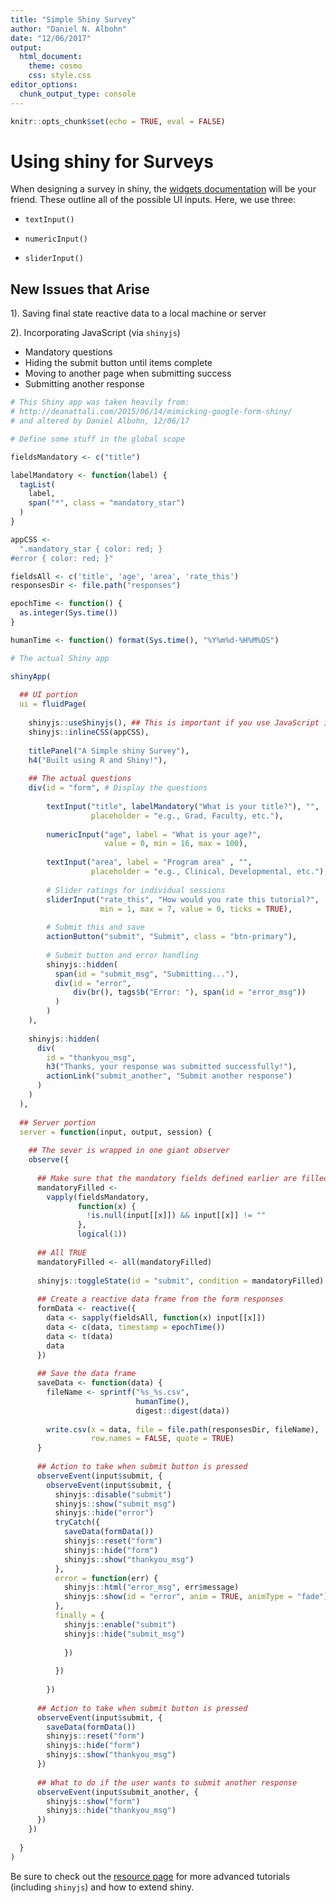 ```yaml
---
title: "Simple Shiny Survey"
author: "Daniel N. Albohn"
date: "12/06/2017"
output: 
  html_document:
    theme: cosmo
    css: style.css
editor_options: 
  chunk_output_type: console
---
```


```r
knitr::opts_chunk$set(echo = TRUE, eval = FALSE)
```

# Using shiny for Surveys
When designing a survey in shiny, the 
[widgets documentation](https://shiny.rstudio.com/gallery/widget-gallery.html)
will be your friend. These outline all of the possible UI inputs. Here, we use three:

  - `textInput()`

  - `numericInput()`
  
  - `sliderInput()`
  
## New Issues that Arise

1). Saving final state reactive data to a local machine or server

2). Incorporating JavaScript (via `shinyjs`)

  - Mandatory questions
  - Hiding the submit button until items complete
  - Moving to another page when submitting success
  - Submitting another response
  
```r
# This Shiny app was taken heavily from:
# http://deanattali.com/2015/06/14/mimicking-google-form-shiny/
# and altered by Daniel Albohn, 12/06/17  

# Define some stuff in the global scope

fieldsMandatory <- c("title")

labelMandatory <- function(label) {
  tagList(
    label,
    span("*", class = "mandatory_star")
  )
}

appCSS <-
  ".mandatory_star { color: red; }
#error { color: red; }"

fieldsAll <- c('title', 'age', 'area', 'rate_this')
responsesDir <- file.path("responses")

epochTime <- function() {
  as.integer(Sys.time())
}

humanTime <- function() format(Sys.time(), "%Y%m%d-%H%M%OS")

# The actual Shiny app

shinyApp(
  
  ## UI portion
  ui = fluidPage(
    
    shinyjs::useShinyjs(), ## This is important if you use JavaScript in your app!
    shinyjs::inlineCSS(appCSS),
    
    titlePanel("A Simple shiny Survey"),
    h4("Built using R and Shiny!"),
    
    ## The actual questions
    div(id = "form", # Display the questions
        
        textInput("title", labelMandatory("What is your title?"), "",
                  placeholder = "e.g., Grad, Faculty, etc."),
        
        numericInput("age", label = "What is your age?",
                     value = 0, min = 16, max = 100),
        
        textInput("area", label = "Program area" , "",
                  placeholder = "e.g., Clinical, Developmental, etc."),
        
        # Slider ratings for individual sessions
        sliderInput("rate_this", "How would you rate this tutorial?",
                    min = 1, max = 7, value = 0, ticks = TRUE),
        
        # Submit this and save
        actionButton("submit", "Submit", class = "btn-primary"),
        
        # Submit button and error handling
        shinyjs::hidden(
          span(id = "submit_msg", "Submitting..."),
          div(id = "error",
              div(br(), tags$b("Error: "), span(id = "error_msg"))
          )
        )
    ),
    
    shinyjs::hidden(
      div(
        id = "thankyou_msg",
        h3("Thanks, your response was submitted successfully!"),
        actionLink("submit_another", "Submit another response")
      )
    ) 
  ),
  
  ## Server portion
  server = function(input, output, session) {
    
    ## The sever is wrapped in one giant observer
    observe({
      
      ## Make sure that the mandatory fields defined earlier are filled
      mandatoryFilled <-
        vapply(fieldsMandatory,
               function(x) {
                 !is.null(input[[x]]) && input[[x]] != ""
               },
               logical(1))
      
      ## All TRUE
      mandatoryFilled <- all(mandatoryFilled)
      
      shinyjs::toggleState(id = "submit", condition = mandatoryFilled)
      
      ## Create a reactive data frame from the form responses
      formData <- reactive({
        data <- sapply(fieldsAll, function(x) input[[x]])
        data <- c(data, timestamp = epochTime())
        data <- t(data)
        data
      })
      
      ## Save the data frame
      saveData <- function(data) {
        fileName <- sprintf("%s_%s.csv",
                            humanTime(),
                            digest::digest(data))
        
        write.csv(x = data, file = file.path(responsesDir, fileName),
                  row.names = FALSE, quote = TRUE)
      }
      
      ## Action to take when submit button is pressed
      observeEvent(input$submit, {
        observeEvent(input$submit, {
          shinyjs::disable("submit")
          shinyjs::show("submit_msg")
          shinyjs::hide("error")
          tryCatch({
            saveData(formData())
            shinyjs::reset("form")
            shinyjs::hide("form")
            shinyjs::show("thankyou_msg")
          },
          error = function(err) {
            shinyjs::html("error_msg", err$message)
            shinyjs::show(id = "error", anim = TRUE, animType = "fade")
          },
          finally = {
            shinyjs::enable("submit")
            shinyjs::hide("submit_msg")
          
            })
        
          })
      
        })
      
      ## Action to take when submit button is pressed
      observeEvent(input$submit, {
        saveData(formData())
        shinyjs::reset("form")
        shinyjs::hide("form")
        shinyjs::show("thankyou_msg")
      })
      
      ## What to do if the user wants to submit another response
      observeEvent(input$submit_another, {
        shinyjs::show("form")
        shinyjs::hide("thankyou_msg")
      })
    })
    
  }
)
```

Be sure to check out the [resource page](beyond_hello.html)
for more advanced tutorials (including `shinyjs`) and how to extend shiny.
